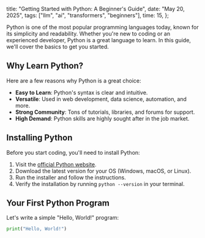   title: "Getting Started with Python: A Beginner's Guide",
  date: "May 20, 2025",
  tags: ["llm", "ai", "transformers", "beginners"],
  time: 15,
};

Python is one of the most popular programming languages today, known for its simplicity and readability. Whether you're new to coding or an experienced developer, Python is a great language to learn. In this guide, we'll cover the basics to get you started.

## Why Learn Python?

Here are a few reasons why Python is a great choice:

- **Easy to Learn**: Python's syntax is clear and intuitive.
- **Versatile**: Used in web development, data science, automation, and more.
- **Strong Community**: Tons of tutorials, libraries, and forums for support.
- **High Demand**: Python skills are highly sought after in the job market.

## Installing Python

Before you start coding, you'll need to install Python:

1. Visit the [official Python website](https://www.python.org/downloads/).
2. Download the latest version for your OS (Windows, macOS, or Linux).
3. Run the installer and follow the instructions.
4. Verify the installation by running `python --version` in your terminal.

## Your First Python Program

Let's write a simple "Hello, World!" program:

```python
print("Hello, World!")
```
